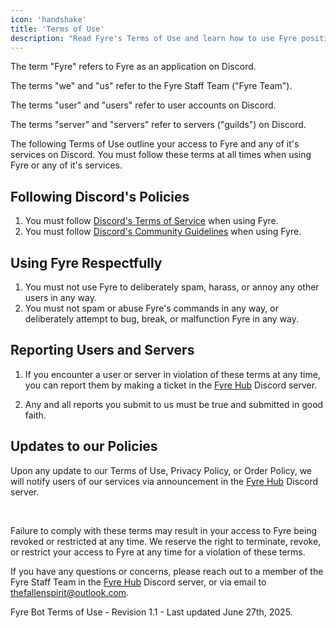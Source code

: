 ```yaml
---
icon: 'handshake'
title: 'Terms of Use'
description: "Read Fyre's Terms of Use and learn how to use Fyre positively and respectfully"
---
```


The term "Fyre" refers to Fyre as an application on Discord.

The terms "we" and "us" refer to the Fyre Staff Team ("Fyre Team").

The terms "user" and "users" refer to user accounts on Discord.

The terms "server" and "servers" refer to servers ("guilds") on Discord.

The following Terms of Use outline your access to Fyre and any of it's services on Discord.
You must follow these terms at all times when using Fyre or any of it's services.


## Following Discord's Policies
1. You must follow [Discord's Terms of Service](https://discord.com/terms) when using Fyre.
2. You must follow [Discord's Community Guidelines](https://discord.com/guidelines) when using Fyre.


## Using Fyre Respectfully
1. You must not use Fyre to deliberately spam, harass, or annoy any other users in any way.
2. You must not spam or abuse Fyre's commands in any way,
or deliberately attempt to bug, break, or malfunction Fyre in any way.


## Reporting Users and Servers
1. If you encounter a user or server in violation of these terms at any time,
you can report them by making a ticket in the [Fyre Hub](https://discord.gg/SNxqD4ujTF) Discord server.

2. Any and all reports you submit to us must be true and submitted in good faith.


## Updates to our Policies
Upon any update to our Terms of Use, Privacy Policy, or Order Policy,
we will notify users of our services via announcement in the [Fyre Hub](https://discord.gg/SNxqD4ujTF) Discord server.


<br/>

Failure to comply with these terms may result in your access to Fyre being revoked or restricted at any time.
We reserve the right to terminate, revoke, or restrict your access to Fyre at any time for a violation of these terms.

If you have any questions or concerns,
please reach out to a member of the Fyre Staff Team in the [Fyre Hub](https://discord.gg/SNxqD4ujTF) Discord server,
or via email to thefallenspirit@outlook.com.

Fyre Bot Terms of Use - Revision 1.1 - Last updated June 27th, 2025.
